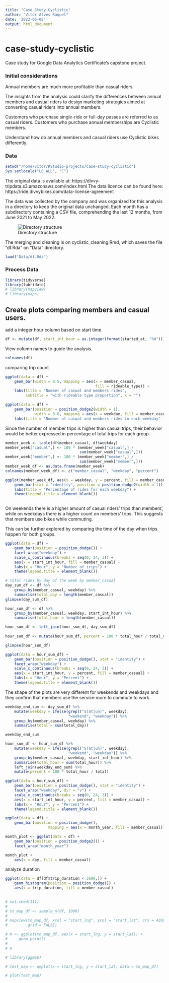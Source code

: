 ```yaml
---
title: "Case Study Cyclistic"
author: "Vitor Alves Raquel"
date: '2022-06-08'
output: html_document
---
```


# case-study-cyclistic

Case study for Google Data Analytics Certificate's capstone project.

### Initial considerations

Annual members are much more profitable than casual riders.

The insights from the analysis could clarify the differences between annual 
members and casual riders to design marketing strategies aimed at converting 
casual riders into annual members.

Customers who purchase single-ride or full-day passes are referred to as casual riders. Customers who purchase annual memberships are Cyclistic members.

Understand how do annual members and casual riders use Cyclistic bikes 
differently. 

### Data

```r
setwd("/home/vitor/RStudio-projects/case-study-cyclistic")
Sys.setlocale("LC_ALL", "C")
```


The original data is available at: https://divvy-tripdata.s3.amazonaws.com/index.html
The data licence can be found here: https://ride.divvybikes.com/data-license-agreement

The data was collected by the company and was organized for this analysis in a directory to keep the original data unchanged. Each month has a subdirectory 
containing a CSV file, comprehending the last 12 months, from June 2021 to May 
2022.

![Directory structure](directory_structure.png)

The merging and cleaning is on cyclistic_cleaning.Rmd, which saves the file 
"df.Rda" on "Data" directory.

```r
load("Data/df.Rda")
```


### Process Data

```r
library(tidyverse)
library(lubridate)
# library(mapview)
# library(maps)
```

## Create plots comparing members and casual users.
add a integer hour column based on start time.

```r
df <- mutate(df, start_int_hour = as.integer(format(started_at, "%H")))
```

View column names to guide the analysis.
```r
colnames(df)
```



comparing trip count

```r
ggplot(data = df) +
    geom_bar(width = 0.5, mapping = aes(x = member_casual,
                                        fill = rideable_type)) +
    labs(title = "Number of casual and members rides", 
         subtitle = "with rideable type proportion", x = "")
```


```r
ggplot(data = df) +
    geom_bar(position = position_dodge2(width = 1),
             width = 0.8, mapping = aes(x = weekday, fill = member_casual)) +
    labs(title = "Number of casual and members rides in each weekday" )
```

Since the number of member trips is higher than casual trips, their behavior 
would be better expressed in percentage of total trips for each group.

```r
member_week <- table(df$member_casual, df$weekday)
member_week["casual",] <- 100 * (member_week["casual",] / 
                                 sum(member_week["casual",]))
member_week["member",] <- 100 * (member_week["member",] / 
                                 sum(member_week["member",]))
member_week_df <- as.data.frame(member_week)
colnames(member_week_df) <- c("member_casual", "weekday", "percent")
```

```r
ggplot(member_week_df, aes(x = weekday, y = percent, fill = member_casual)) +
    geom_bar(stat = "identity", position = position_dodge2(width = 1)) +
    labs(title = "Percentage of rides for each weekday") +
    theme(legend.title = element_blank())
    
```

On weekends there is a higher amount of casual riders' trips than members', 
while on weekdays there is a higher count on members' trips.
This suggests that members use bikes while commuting.

This can be further explored by comparing the time of the day when trips happen 
for both groups.

```r
ggplot(data = df) +
    geom_bar(position = position_dodge()) +
    facet_wrap("weekday") +
    scale_x_continuous(breaks = seq(0, 24, 3)) +
    aes(x = start_int_hour, fill = member_casual) +
    labs(x = "Hour", y = "Number of trips") +
    theme(legend.title = element_blank())
```

```r
# total rides by day of the week by member_casual
day_sum_df <- df %>% 
    group_by(member_casual, weekday) %>% 
    summarise(total_day = length(member_casual))
glimpse(day_sum_df)
```

```r
hour_sum_df <- df %>% 
    group_by(member_casual, weekday, start_int_hour) %>% 
    summarise(total_hour = length(member_casual))

hour_sum_df <- left_join(hour_sum_df, day_sum_df)
                                    
hour_sum_df <- mutate(hour_sum_df, percent = 100 * total_hour / total_day)

glimpse(hour_sum_df)
```

```r
ggplot(data = hour_sum_df) +
    geom_bar(position = position_dodge(), stat = "identity") +
    facet_wrap("weekday") +
    scale_x_continuous(breaks = seq(0, 24, 3)) +
    aes(x = start_int_hour, y = percent, fill = member_casual) +
    labs(x = "Hour", y = "Percent") +
    theme(legend.title = element_blank())
```

The shape of the plots are very different for weekends and weekdays and they 
confirm that members use the service more to commute to work.

<!-- create 2 plots, weekday and weekend, for better presentation -->

```r
weekday_end_sum <- day_sum_df %>% 
    mutate(weekday = ifelse(grepl("S(at|un)", weekday), 
                            "weekend", "weekday")) %>% 
    group_by(member_casual, weekday) %>% 
    summarise(total = sum(total_day))

weekday_end_sum
```

```r
hour_sum_df <- hour_sum_df %>% 
    mutate(weekday = ifelse(grepl("S(at|un)", weekday), 
                            "weekend", "weekday")) %>% 
    group_by(member_casual, weekday, start_int_hour) %>% 
    summarise(total_hour = sum(total_hour)) %>% 
    left_join(weekday_end_sum) %>% 
    mutate(percent = 100 * total_hour / total)
```

```r
ggplot(data = hour_sum_df) +
    geom_bar(position = position_dodge(), stat = "identity") +
    facet_wrap("weekday", dir = "v") +
    scale_x_continuous(breaks = seq(0, 24, 3)) +
    aes(x = start_int_hour, y = percent, fill = member_casual) +
    labs(x = "Hour", y = "Percent") +
    theme(legend.title = element_blank())
```

```r
ggplot(data = df) +
    geom_bar(position = position_dodge(), 
                   mapping = aes(x = month_year, fill = member_casual))
```
 

```r
month_plot <- ggplot(data = df) +
    geom_bar(position = position_dodge2()) +
    facet_wrap("month_year")

month_plot + 
    aes(x = day, fill = member_casual)
```



analyze duration
```r
ggplot(data = df[df$trip_duration < 3600,]) +
    geom_histogram(position = position_dodge()) +
    aes(x = trip_duration, fill = member_casual)
    
```


<!-- analyze geographical coordinates -->

```r
# set.seed(111)
# 
# to_map_df <- sample_n(df, 1000)
# 
# mapview(to_map_df, xcol = "start_lng", ycol = "start_lat", crs = 4269, 
#         grid = FALSE)

```

```r
# m <- ggplot(to_map_df, aes(x = start_lng, y = start_lat)) +
#     geom_point()
# 
# m
```

```r
# library(ggmap)
```

```r
# test_map <- qmplot(x = start_lng, y = start_lat, data = to_map_df)
```

```r
# plot(test_map)
```

